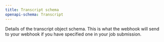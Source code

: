 ```yaml
---
title: Transcript schema
openapi-schema: Transcript
---
```


Details of the transcript object schema. This is what the webhook will send to your webhook if you have specified one in your job submission.